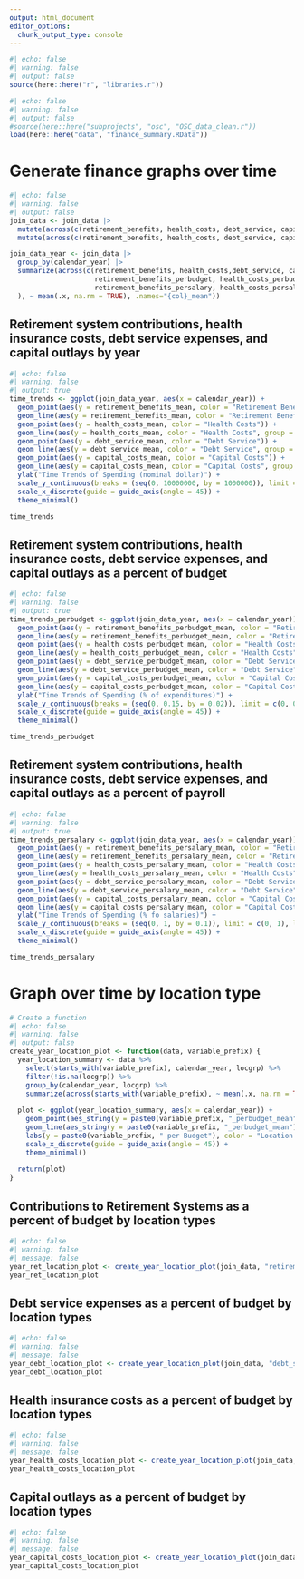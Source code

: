 ```yaml
---
output: html_document
editor_options: 
  chunk_output_type: console
---
```


```r
#| echo: false
#| warning: false
#| output: false
source(here::here("r", "libraries.r"))

```

```r
#| echo: false
#| warning: false
#| output: false
#source(here::here("subprojects", "osc", "OSC_data_clean.r"))
load(here::here("data", "finance_summary.RData"))
```

# Generate finance graphs over time

```r
#| echo: false
#| warning: false
#| output: false
join_data <- join_data |>
  mutate(across(c(retirement_benefits, health_costs, debt_service, capital_costs), ~ . / expenditures, .names = "{.col}_perbudget")) |>
  mutate(across(c(retirement_benefits, health_costs, debt_service, capital_costs), ~ if_else(salaries != 0, . / salaries, NA), .names = "{.col}_persalary")) 

join_data_year <- join_data |>
  group_by(calendar_year) |>
  summarize(across(c(retirement_benefits, health_costs,debt_service, capital_costs, 
                     retirement_benefits_perbudget, health_costs_perbudget, debt_service_perbudget, capital_costs_perbudget,
                     retirement_benefits_persalary, health_costs_persalary, debt_service_persalary, capital_costs_persalary
  ), ~ mean(.x, na.rm = TRUE), .names="{col}_mean")) 

```

## Retirement system contributions, health insurance costs, debt service expenses, and capital outlays by year

```r
#| echo: false
#| warning: false
#| output: true
time_trends <- ggplot(join_data_year, aes(x = calendar_year)) +
  geom_point(aes(y = retirement_benefits_mean, color = "Retirement Benefits")) +
  geom_line(aes(y = retirement_benefits_mean, color = "Retirement Benefits", group = 1)) +
  geom_point(aes(y = health_costs_mean, color = "Health Costs")) +
  geom_line(aes(y = health_costs_mean, color = "Health Costs", group = 2)) +
  geom_point(aes(y = debt_service_mean, color = "Debt Service")) +
  geom_line(aes(y = debt_service_mean, color = "Debt Service", group = 3)) +
  geom_point(aes(y = capital_costs_mean, color = "Capital Costs")) +
  geom_line(aes(y = capital_costs_mean, color = "Capital Costs", group = 4)) +
  ylab("Time Trends of Spending (nominal dollar)") +
  scale_y_continuous(breaks = (seq(0, 10000000, by = 1000000)), limit = c(0, 10000000), labels = scales::dollar) +
  scale_x_discrete(guide = guide_axis(angle = 45)) +
  theme_minimal()

time_trends
```

## Retirement system contributions, health insurance costs, debt service expenses, and capital outlays as a percent of budget

```r
#| echo: false
#| warning: false
#| output: true
time_trends_perbudget <- ggplot(join_data_year, aes(x = calendar_year)) +
  geom_point(aes(y = retirement_benefits_perbudget_mean, color = "Retirement Benefits")) +
  geom_line(aes(y = retirement_benefits_perbudget_mean, color = "Retirement Benefits", group = 1)) +
  geom_point(aes(y = health_costs_perbudget_mean, color = "Health Costs")) +
  geom_line(aes(y = health_costs_perbudget_mean, color = "Health Costs", group = 2)) +
  geom_point(aes(y = debt_service_perbudget_mean, color = "Debt Service")) +
  geom_line(aes(y = debt_service_perbudget_mean, color = "Debt Service", group = 3)) +
  geom_point(aes(y = capital_costs_perbudget_mean, color = "Capital Costs")) +
  geom_line(aes(y = capital_costs_perbudget_mean, color = "Capital Costs", group = 4)) +
  ylab("Time Trends of Spending (% of expenditures)") +
  scale_y_continuous(breaks = (seq(0, 0.15, by = 0.02)), limit = c(0, 0.15), labels = scales::percent) +
  scale_x_discrete(guide = guide_axis(angle = 45)) +
  theme_minimal()

time_trends_perbudget
```

## Retirement system contributions, health insurance costs, debt service expenses, and capital outlays as a percent of payroll

```r
#| echo: false
#| warning: false
#| output: true
time_trends_persalary <- ggplot(join_data_year, aes(x = calendar_year)) +
  geom_point(aes(y = retirement_benefits_persalary_mean, color = "Retirement Benefits")) +
  geom_line(aes(y = retirement_benefits_persalary_mean, color = "Retirement Benefits", group = 1)) +
  geom_point(aes(y = health_costs_persalary_mean, color = "Health Costs")) +
  geom_line(aes(y = health_costs_persalary_mean, color = "Health Costs", group = 2)) +
  geom_point(aes(y = debt_service_persalary_mean, color = "Debt Service")) +
  geom_line(aes(y = debt_service_persalary_mean, color = "Debt Service", group = 3)) +
  geom_point(aes(y = capital_costs_persalary_mean, color = "Capital Costs")) +
  geom_line(aes(y = capital_costs_persalary_mean, color = "Capital Costs", group = 4)) +
  ylab("Time Trends of Spending (% fo salaries)") +
  scale_y_continuous(breaks = (seq(0, 1, by = 0.1)), limit = c(0, 1), labels = scales::percent) +
  scale_x_discrete(guide = guide_axis(angle = 45)) +
  theme_minimal()

time_trends_persalary
```

# Graph over time by location type

```r
# Create a function
#| echo: false
#| warning: false
#| output: false
create_year_location_plot <- function(data, variable_prefix) {
  year_location_summary <- data %>%
    select(starts_with(variable_prefix), calendar_year, locgrp) %>%
    filter(!is.na(locgrp)) %>%
    group_by(calendar_year, locgrp) %>%
    summarize(across(starts_with(variable_prefix), ~ mean(.x, na.rm = TRUE), .names = "{.col}_mean"), .groups = "drop")
  
  plot <- ggplot(year_location_summary, aes(x = calendar_year)) +
    geom_point(aes_string(y = paste0(variable_prefix, "_perbudget_mean"), color = "locgrp")) +
    geom_line(aes_string(y = paste0(variable_prefix, "_perbudget_mean"), color = "locgrp", group = "locgrp")) +
    labs(y = paste0(variable_prefix, " per Budget"), color = "Location Group") +
    scale_x_discrete(guide = guide_axis(angle = 45)) +
    theme_minimal()
  
  return(plot)
}
```

## Contributions to Retirement Systems as a percent of budget by location types
```r
#| echo: false
#| warning: false
#| message: false
year_ret_location_plot <- create_year_location_plot(join_data, "retirement_benefits")
year_ret_location_plot
```

## Debt service expenses as a percent of budget by location types
```r
#| echo: false
#| warning: false
#| message: false
year_debt_location_plot <- create_year_location_plot(join_data, "debt_service")
year_debt_location_plot
```

## Health insurance costs as a percent of budget by location types
```r
#| echo: false
#| warning: false
#| message: false
year_health_costs_location_plot <- create_year_location_plot(join_data, "health_costs")
year_health_costs_location_plot
```

## Capital outlays as a percent of budget by location types

```r
#| echo: false
#| warning: false
#| message: false
year_capital_costs_location_plot <- create_year_location_plot(join_data, "capital_costs")
year_capital_costs_location_plot
```
